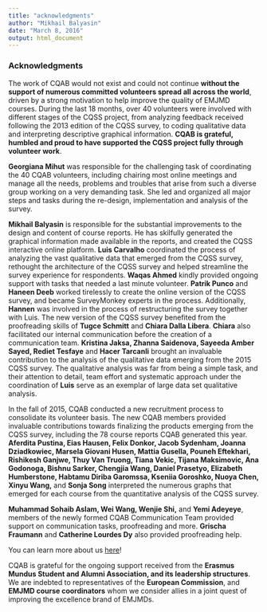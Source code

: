 ```yaml
---
title: "acknowledgments"
author: "Mikhail Balyasin"
date: "March 8, 2016"
output: html_document
---
```


### Acknowledgments

The work of CQAB would not exist and could not continue **without the support of numerous committed volunteers spread all across the world**, driven by a strong motivation to help improve the quality of EMJMD courses. During the last 18 months, over 40 volunteers were involved with different stages of the CQSS project, from analyzing feedback received following the 2013 edition of the CQSS survey, to coding qualitative data and interpreting descriptive graphical information. **CQAB is grateful, humbled and proud to have supported the CQSS project fully through volunteer work**.

**Georgiana Mihut** was responsible for the challenging task of coordinating the 40 CQAB volunteers, including chairing most online meetings and manage all the needs, problems and troubles that arise from such a diverse group working on a very demanding task. She led and organized all major steps and tasks during the re-design, implementation and analysis of the survey.

**Mikhail Balyasin** is responsible for the substantial improvements to the design and content of course reports. He has skilfully generated the graphical information made available in the reports, and created the CQSS interactive online platform. **Luis Carvalho** coordinated the process of analyzing the vast qualitative data that emerged from the CQSS survey, rethought the architecture of the CQSS survey and helped streamline the survey experience for respondents. **Waqas Ahmed** kindly provided ongoing support with tasks that needed a last minute volunteer. **Patrik Punco** and **Haneen Deeb** worked tirelessly to create the online version of the CQSS survey, and became SurveyMonkey experts in the process. Additionally, **Hannen** was involved in the process of restructuring the survey together with Luis. The new version of the CQSS survey benefited from the proofreading skills of **Tugce Schmitt** and **Chiara Dalla Libera**. **Chiara** also facilitated our internal communication before the creation of a communication team. **Kristina Jaksa, Zhanna Saidenova, Sayeeda Amber Sayed, Rediet Tesfaye** and **Hacer Tarcanli** brought an invaluable contribution to the analysis of the qualitative data emerging from the 2015 CQSS survey. The qualitative analysis was far from being a simple task, and their attention to detail, team effort and systematic approach under the coordination of **Luis** serve as an exemplar of large data set qualitative analysis.

In the fall of 2015, CQAB conducted a new recruitment process to consolidate its volunteer basis. The new CQAB members provided invaluable contributions towards finalizing the products emerging from the CQSS survey, including the 78 course reports CQAB generated this year. **Aferdita Pustina, Eias Hausen, Felix Donkor, Jacob Sydenham, Joanna Dziadkowiec, Marsela Giovani Husen, Mattia Gusella, Pouneh Eftekhari, Rishikesh Ganjwe, Thuy Van Truong, Tiana Vekic, Tijana Maksimovic, Ana Godonoga, Bishnu Sarker, Chengjia Wang, Daniel Prasetyo, Elizabeth Humberstone, Habtamu Diriba Garomssa, Kseniia Goroshko, Nuoya Chen, Xinyu Wang,** and **Sonja Song** interpreted  the numerous graphs that emerged for each course from the quantitative analysis of the CQSS survey.

**Muhammad Sohaib Aslam, Wei Wang, Wenjie Shi,** and **Yemi Adeyeye**, members of the newly formed CQAB Communication Team provided support on communication tasks, proofreading and more. **Grischa Fraumann** and **Catherine Lourdes Dy** also provided proofreading help.

You can learn more about us [here](https://docs.google.com/document/d/1ipTxCHaPQhMLQRiSiFwKR2I9Wkxtv2XZGCkCHLk9eFg/edit)!

CQAB is grateful for the ongoing support received from the **Erasmus Mundus Student and Alumni Association, and its leadership structures**. We are indebted to representatives of the **European Commission**, and **EMJMD course coordinators** whom we consider allies in a joint quest of improving the excellence brand of EMJMDs.
